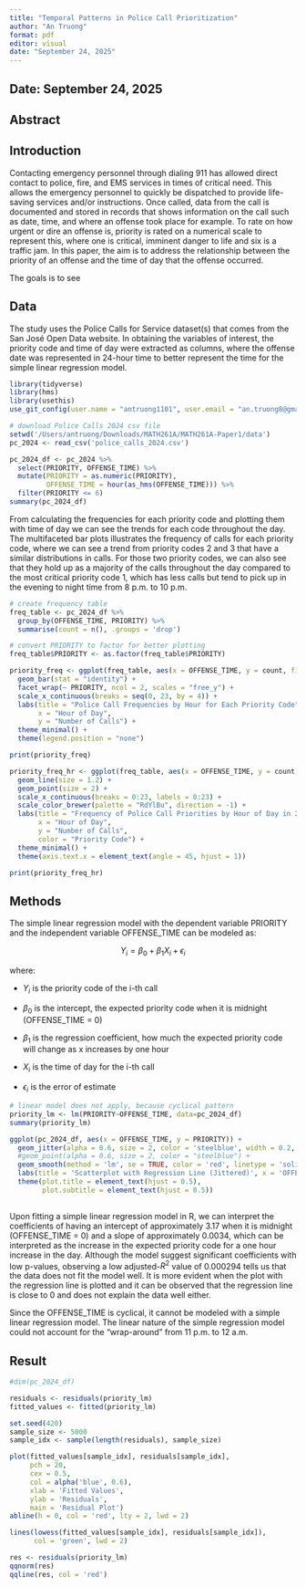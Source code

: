 ```yaml
---
title: "Temporal Patterns in Police Call Prioritization"
author: "An Truong"
format: pdf
editor: visual
date: "September 24, 2025"
---
```


## Date: September 24, 2025

## Abstract

## Introduction

Contacting emergency personnel through dialing 911 has allowed direct contact to police, fire, and EMS services in times of critical need. This allows the emergency personnel to quickly be dispatched to provide life-saving services and/or instructions. Once called, data from the call is documented and stored in records that shows information on the call such as date, time, and where an offense took place for example. To rate on how urgent or dire an offense is, priority is rated on a numerical scale to represent this, where one is critical, imminent danger to life and six is a traffic jam. In this paper, the aim is to address the relationship between the priority of an offense and the time of day that the offense occurred.

The goals is to see

## Data

The study uses the Police Calls for Service dataset(s) that comes from the San José Open Data website. In obtaining the variables of interest, the priority code and time of day were extracted as columns, where the offense date was represented in 24-hour time to better represent the time for the simple linear regression model.

```r

library(tidyverse)
library(hms)
library(usethis)
use_git_config(user.name = "antruong1101", user.email = "an.truong8@gmail.com")
```

```r
# download Police Calls 2024 csv file
setwd('/Users/antruong/Downloads/MATH261A/MATH261A-Paper1/data')
pc_2024 <- read_csv('police_calls_2024.csv')
```

```r
pc_2024_df <- pc_2024 %>% 
  select(PRIORITY, OFFENSE_TIME) %>%
  mutate(PRIORITY = as.numeric(PRIORITY),
         OFFENSE_TIME = hour(as_hms(OFFENSE_TIME))) %>%
  filter(PRIORITY <= 6)
summary(pc_2024_df)
```

From calculating the frequencies for each priority code and plotting them with time of day we can see the trends for each code throughout the day. The multifaceted bar plots illustrates the frequency of calls for each priority code, where we can see a trend from priority codes 2 and 3 that have a similar distributions in calls. For those two priority codes, we can also see that they hold up as a majority of the calls throughout the day compared to the most critical priority code 1, which has less calls but tend to pick up in the evening to night time from 8 p.m. to 10 p.m.

```r
# create frequency table
freq_table <- pc_2024_df %>%
  group_by(OFFENSE_TIME, PRIORITY) %>%
  summarise(count = n(), .groups = 'drop')

# convert PRIORITY to factor for better plotting
freq_table$PRIORITY <- as.factor(freq_table$PRIORITY)
```

```r
priority_freq <- ggplot(freq_table, aes(x = OFFENSE_TIME, y = count, fill = PRIORITY)) +
  geom_bar(stat = "identity") +
  facet_wrap(~ PRIORITY, ncol = 2, scales = "free_y") +
  scale_x_continuous(breaks = seq(0, 23, by = 4)) +
  labs(title = "Police Call Frequencies by Hour for Each Priority Code",
       x = "Hour of Day",
       y = "Number of Calls") +
  theme_minimal() +
  theme(legend.position = "none")

print(priority_freq)

```

```r
priority_freq_hr <- ggplot(freq_table, aes(x = OFFENSE_TIME, y = count, color = PRIORITY, group = PRIORITY)) +
  geom_line(size = 1.2) +
  geom_point(size = 2) +
  scale_x_continuous(breaks = 0:23, labels = 0:23) +
  scale_color_brewer(palette = "RdYlBu", direction = -1) +
  labs(title = "Frequency of Police Call Priorities by Hour of Day in 2024",
       x = "Hour of Day",
       y = "Number of Calls",
       color = "Priority Code") +
  theme_minimal() +
  theme(axis.text.x = element_text(angle = 45, hjust = 1))

print(priority_freq_hr)
```

## Methods

The simple linear regression model with the dependent variable PRIORITY and the independent variable OFFENSE_TIME can be modeled as:

$$
Y_i = \beta_0 + \beta_1X_i + \epsilon_i
$$

where:

-   $Y_i$ is the priority code of the i-th call

-   $\beta_0$ is the intercept, the expected priority code when it is midnight (OFFENSE_TIME = 0)

-   $\beta_1$ is the regression coefficient, how much the expected priority code will change as x increases by one hour

-   $X_i$ is the time of day for the i-th call

-   $\epsilon_i$ is the error of estimate

```r
# linear model does not apply, because cyclical pattern
priority_lm <- lm(PRIORITY~OFFENSE_TIME, data=pc_2024_df)
summary(priority_lm)
```

```r
ggplot(pc_2024_df, aes(x = OFFENSE_TIME, y = PRIORITY)) + 
  geom_jitter(alpha = 0.6, size = 2, color = 'steelblue', width = 0.2, height = 0.2) +
  #geom_point(alpha = 0.6, size = 2, color = "steelblue") +
  geom_smooth(method = 'lm', se = TRUE, color = 'red', linetype = 'solid') + 
  labs(title = 'Scatterplot with Regression Line (Jittered)', x = 'OFFENSE_TIME(24hr time)', y = 'PRIORITY(1-6)') + theme_minimal() +
  theme(plot.title = element_text(hjust = 0.5),
        plot.subtitle = element_text(hjust = 0.5))
  
```

Upon fitting a simple linear regression model in R, we can interpret the coefficients of having an intercept of approximately 3.17 when it is midnight (OFFENSE_TIME = 0) and a slope of approximately 0.0034, which can be interpreted as the increase in the expected priority code for a one hour increase in the day. Although the model suggest significant coefficients with low p-values, observing a low adjusted-$R^2$ value of 0.000294 tells us that the data does not fit the model well. It is more evident when the plot with the regression line is plotted and it can be observed that the regression line is close to 0 and does not explain the data well either.

Since the OFFENSE_TIME is cyclical, it cannot be modeled with a simple linear regression model. The linear nature of the simple regression model could not account for the "wrap-around" from 11 p.m. to 12 a.m.

## Result

```r
#dim(pc_2024_df)

residuals <- residuals(priority_lm)
fitted_values <- fitted(priority_lm)

set.seed(420)
sample_size <- 5000
sample_idx <- sample(length(residuals), sample_size)

plot(fitted_values[sample_idx], residuals[sample_idx],
     pch = 20,
     cex = 0.5, 
     col = alpha('blue', 0.6),
     xlab = 'Fitted Values',
     ylab = 'Residuals',
     main = 'Residual Plot')
abline(h = 0, col = 'red', lty = 2, lwd = 2)

lines(lowess(fitted_values[sample_idx], residuals[sample_idx]),
      col = 'green', lwd = 2)
```

```r
res <- residuals(priority_lm)
qqnorm(res)
qqline(res, col = 'red')
```

